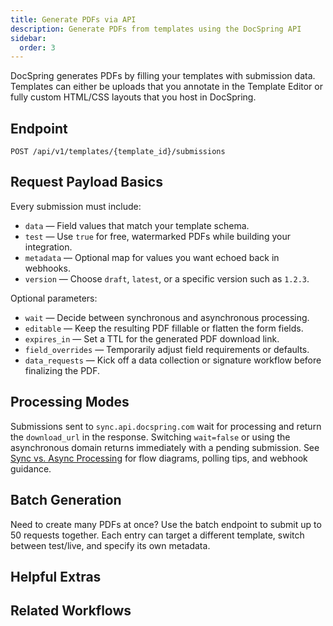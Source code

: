 ```yaml
---
title: Generate PDFs via API
description: Generate PDFs from templates using the DocSpring API
sidebar:
  order: 3
---
```



DocSpring generates PDFs by filling your templates with submission data. Templates can either be uploads that you annotate in the Template Editor or fully custom HTML/CSS layouts that you host in DocSpring.

## Endpoint

```
POST /api/v1/templates/{template_id}/submissions
```

<LinkCard
  title="API Reference: Generate PDF"
  href="/docs/api/#tag/pdf-submissions/post/templates/{template_id}/submissions"
  description="Review every request parameter, see example payloads, and run test calls"
/>

## Request Payload Basics

Every submission must include:

- `data` — Field values that match your template schema.
- `test` — Use `true` for free, watermarked PDFs while building your integration.
- `metadata` — Optional map for values you want echoed back in webhooks.
- `version` — Choose `draft`, `latest`, or a specific version such as `1.2.3`.

Optional parameters:

- `wait` — Decide between synchronous and asynchronous processing.
- `editable` — Keep the resulting PDF fillable or flatten the form fields.
- `expires_in` — Set a TTL for the generated PDF download link.
- `field_overrides` — Temporarily adjust field requirements or defaults.
- `data_requests` — Kick off a data collection or signature workflow before finalizing the PDF.

## Processing Modes

Submissions sent to `sync.api.docspring.com` wait for processing and return the `download_url` in the response. Switching `wait=false` or using the asynchronous domain returns immediately with a pending submission. See [Sync vs. Async Processing](/docs/api-guide/synchronous-requests/) for flow diagrams, polling tips, and webhook guidance.

## Batch Generation

Need to create many PDFs at once? Use the batch endpoint to submit up to 50 requests together. Each entry can target a different template, switch between test/live, and specify its own metadata.

<LinkCard
  title="Batch Generate PDFs"
  href="/docs/api-guide/generate-pdfs/batch-generate-pdfs/"
  description="Send up to 50 submissions in one request and mix templates, test mode, and metadata"
/>

## Helpful Extras

<LinkCard
  title="Customize Title & Filename"
  href="/docs/api-guide/generate-pdfs/customize-pdf-title-and-filename/"
  description="Control the PDF metadata and download URL for each submission"
/>

<LinkCard
  title="Handle Truncated Text"
  href="/docs/api-guide/generate-pdfs/handle-truncated-text/"
  description="Detect overflow and generate addendum pages when field text is clipped"
/>

<LinkCard
  title="Special Newline Characters"
  href="/docs/api-guide/generate-pdfs/special-newline-characters/"
  description="Work around integrations that strip literal newline characters"
/>

<LinkCard
  title="Combine PDFs"
  href="/docs/api-guide/combine-pdfs/"
  description="Merge submissions, templates, and external files into one package"
/>

## Related Workflows

<LinkCard
  title="Create Data Requests"
  href="/docs/api-guide/create-data-requests/"
  description="Collect signatures or missing data before finalizing the PDF"
/>

<LinkCard
  title="Install API Client"
  href="/docs/api-guide/install-api-client/"
  description="Set up official DocSpring SDKs with authentication helpers"
/>

<LinkCard
  title="API Authentication"
  href="/docs/api-guide/authentication/"
  description="Generate API tokens and configure credentials for requests"
/>

<LinkCard
  title="Embedded Data Requests Guide"
  href="/docs/guides/embedded-forms/embedded-data-requests/"
  description="Embed signing and data collection experiences in your app"
/>
